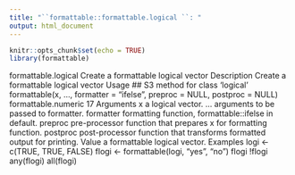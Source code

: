 ---
title: "``formattable::formattable.logical ``: "
output: html_document
---

```{r setup, include=FALSE}
knitr::opts_chunk$set(echo = TRUE)
library(formattable)
```

formattable.logical Create a formattable logical vector
Description
Create a formattable logical vector
Usage
## S3 method for class 'logical'
formattable(x, ..., formatter = "ifelse", preproc = NULL,
postproc = NULL)
formattable.numeric 17
Arguments
x a logical vector.
... arguments to be passed to formatter.
formatter formatting function, formattable::ifelse in default.
preproc pre-processor function that prepares x for formatting function.
postproc post-processor function that transforms formatted output for printing.
Value
a formattable logical vector.
Examples
logi <- c(TRUE, TRUE, FALSE)
flogi <- formattable(logi, "yes", "no")
flogi
!flogi
any(flogi)
all(flogi)